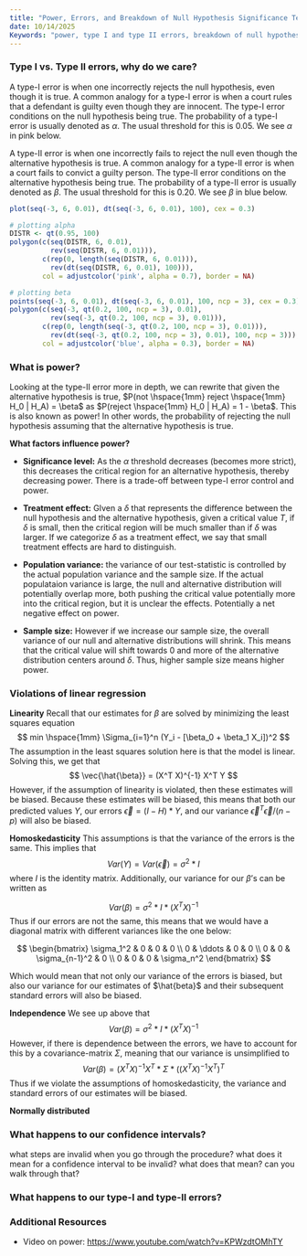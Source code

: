 ```yaml
---
title: "Power, Errors, and Breakdown of Null Hypothesis Significance Testing"
date: 10/14/2025
Keywords: "power, type I and type II errors, breakdown of null hypothesis testing, linear regression"
---
```


### Type I vs. Type II errors, why do we care?

A type-I error is when one incorrectly rejects the null hypothesis, even though it is true. A common analogy for a type-I error is when a court rules that a defendant is guilty even though they are innocent. The type-I error conditions on the null hypothesis being true. The probability of a type-I error is usually denoted as $\alpha$. The usual threshold for this is 0.05. We see $\alpha$ in pink below. 

A type-II error is when one incorrectly fails to reject the null even though the alternative hypothesis is true. A common analogy for a type-II error is when a court fails to convict a guilty person. The type-II error conditions on the alternative hypothesis being true. The probability of a type-II error is usually denoted as $\beta$. The usual threshold for this is 0.20. We see $\beta$ in blue below. 

```r
plot(seq(-3, 6, 0.01), dt(seq(-3, 6, 0.01), 100), cex = 0.3)

# plotting alpha 
DISTR <- qt(0.95, 100)
polygon(c(seq(DISTR, 6, 0.01), 
          rev(seq(DISTR, 6, 0.01))),
        c(rep(0, length(seq(DISTR, 6, 0.01))), 
          rev(dt(seq(DISTR, 6, 0.01), 100))),
        col = adjustcolor('pink', alpha = 0.7), border = NA)

# plotting beta 
points(seq(-3, 6, 0.01), dt(seq(-3, 6, 0.01), 100, ncp = 3), cex = 0.3)
polygon(c(seq(-3, qt(0.2, 100, ncp = 3), 0.01), 
          rev(seq(-3, qt(0.2, 100, ncp = 3), 0.01))),
        c(rep(0, length(seq(-3, qt(0.2, 100, ncp = 3), 0.01))), 
          rev(dt(seq(-3, qt(0.2, 100, ncp = 3), 0.01), 100, ncp = 3))),
        col = adjustcolor('blue', alpha = 0.3), border = NA)
```

### What is power?

Looking at the type-II error more in depth, we can rewrite that given the alternative hypothesis is true, $P(not \hspace{1mm} reject \hspace{1mm} H_0 | H_A) = \beta$ as $P(reject \hspace{1mm} H_0 | H_A) = 1 - \beta$. This is also known as power! In other words, the probability of rejecting the null hypothesis assuming that the alternative hypothesis is true.

**What factors influence power?**

-   **Significance level:** As the $\alpha$ threshold decreases (becomes more strict), this decreases the critical region for an alternative hypothesis, thereby decreasing power. There is a trade-off between type-I error control and power.

-   **Treatment effect:** GIven a $\delta$ that represents the difference between the null hypothesis and the alternative hypothesis, given a critical value *T*, if $\delta$ is small, then the critical region will be much smaller than if $\delta$ was larger. If we categorize $\delta$ as a treatment effect, we say that small treatment effects are hard to distinguish.

-   **Population variance:** the variance of our test-statistic is controlled by the actual population variance and the sample size. If the actual populataion variance is large, the null and alternative distribution will potentially overlap more, both pushing the critical value potentially more into the critical region, but it is unclear the effects. Potentially a net negative effect on power.

-   **Sample size:** However if we increase our sample size, the overall variance of our null and alternative distributions will shrink. This means that the critical value will shift towards 0 and more of the alternative distribution centers around $\delta$. Thus, higher sample size means higher power.

<!-- simulate sigma/root(n) what happens as we change for n. change variance of x. sample size. sigma. what x looks like. -->

### Violations of linear regression 

**Linearity**
Recall that our estimates for $\beta$ are solved by minimizing the least squares equation 
$$
min \hspace{1mm} \Sigma_{i=1}^n (Y_i - [\beta_0 + \beta_1 X_i])^2
$$
The assumption in the least squares solution here is that the model is linear. Solving this, we get that 
$$
\vec{\hat{\beta}} = (X^T X)^{-1} X^T Y
$$
However, if the assumption of linearity is violated, then these estimates will be biased. Because these estimates will be biased, this means that both our predicted values $Y$, our errors $\vec{\epsilon} = (I-H)*Y$, and our variance $\vec{\epsilon}^T \vec{\epsilon} / (n-p)$ will also be biased. 

**Homoskedasticity**
This assumptions is that the variance of the errors is the same. This implies that 
$$
Var(Y) = Var(\vec{\epsilon}) = \sigma^2 *I
$$
where $I$ is the identity matrix. Additionally, our variance for our $\beta$'s can be written as 

$$
Var(\beta) = \sigma^2 * I * (X^TX)^{-1}
$$
Thus if our errors are not the same, this means that we would have a diagonal matrix with different variances like the one below:

$$
\begin{bmatrix}
\sigma_1^2 & 0 & 0 & 0 \\
0 & \ddots & 0 & 0 \\
0 & 0 & \sigma_{n-1}^2 & 0 \\
0 & 0 & 0 & \sigma_n^2
\end{bmatrix} 
$$

Which would mean that not only our variance of the errors is biased, but also our variance for our estimates of $\hat{beta}$ and their subsequent standard errors will also be biased. 

**Independence**
We see up above that 
$$
Var(\beta) = \sigma^2 * I * (X^TX)^{-1}
$$
However, if there is dependence between the errors, we have to account for this by a covariance-matrix $\Sigma$, meaning that our variance is unsimplified to 
$$
Var(\beta) = (X^T X)^{-1} X^T * \Sigma * ( (X^T X)^{-1} X^T )^T
$$
Thus if we violate the assumptions of homoskedasticity, the variance and standard errors of our estimates will be biased. 

**Normally distributed**


### What happens to our confidence intervals? 

what steps are invalid when you go through the procedure?
what does it mean for a confidence interval to be invalid? what does that mean?
can you walk through that?

### What happens to our type-I and type-II errors?


### Additional Resources

-   Video on power: <https://www.youtube.com/watch?v=KPWzdtOMhTY>
